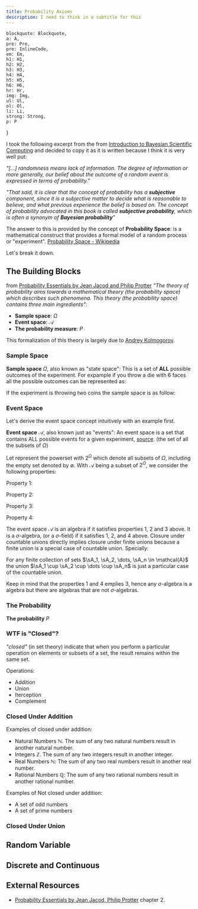```yaml
---
title: Probability Axioms
description: I need to think in a subtitle for this
---
```


    blockquote: Blockquote,
    a: A,
    pre: Pre,
    pre: InlineCode,
    em: Em,
    h1: H1,
    h2: H2,
    h3: H3,
    h4: H4,
    h5: H5,
    h6: H6,
    hr: Hr,
    img: Img,
    ul: Ul,
    ol: Ol,
    li: Li,
    strong: Strong,
    p: P
}

<Drawio
    file="probability.drawio"
    page="0"
    description="Types of processes and outcomes."
/>

I took the following excerpt from the from [Introduction to Bayesian Scientific Computing](https://link.springer.com/book/10.1007/978-0-387-73394-4) and decided to copy it as it is written because I think it is very well put:

*"[...] randomness means lack of information. The degree of information or more generally, our belief about the outcome of a random event is expressed in terms of probability."*

*"That said, it is clear that the concept of probability has a **subjective** component, since it is a subjective matter to decide what is reasonable to believe, and what previous experience the belief is based on. The concept of probability advocated in this book is called **subjective probability**, which is often a synonym of **Bayesian probability**"*

<Think
    note="How can we model a random process or 'experiment' in away that allow us to predict the outcome? For example how can we define the process of throwing a die?"
/>

The answer to this is provided by the concept of **Probability Space**: is a mathematical construct that provides a formal model of a random process or "experiment". [Probability Space - Wikipedia](https://en.wikipedia.org/wiki/Probability_space)

Let's break it down.

## The Building Blocks

from [Probability Essentials by Jean Jacod and Philip Protter](https://link.springer.com/book/10.1007/978-3-642-55682-1) *"The theory of probability aims towards a mathematical theory (the probability space) which describes such phenomena. This theory (the probability space) contains three main ingredients"*:
- **Sample space**: $\Omega$
- **Event space**: $\mathcal{A}$
- **The probability measure**: $P$

This formalization of this theory is largely due to [Andrey Kolmogorov](https://en.wikipedia.org/wiki/Andrey_Kolmogorov).

<Drawio
    file="probability.drawio"
    page="1"
    description="Set of axions proposed by Kolmogorov."
/>

### Sample Space

**Sample space** $\Omega$, also known as "state space": This is a set of **ALL** possible outcomes of the experiment. For expample if you throw a die with 6 faces all the possible outcomes can be represented as:

<Equation
    formula="\Omega = \{1,2,3,4,5,6\}"
    description="Sample space of throwing a 6 faces die."
/>

If the experiment is throwing two coins the sample space is as follow:

<Equation
    formula="\Omega = \{hh, tt, ht, th\}\text{, where } h \text { is head and } t \text{ is tail}"
    description="Sample space of throwing throwing two coins."
/>

<Drawio
    file="probability.drawio"
    page="7"
    description="Sample space examples."
/>


### Event Space

Let's derive the event space concept intuitively with an example first.

<Drawio
    file="probability.drawio"
    page="8"
    description="Power set of the sample space."
/>

**Event space** $\mathcal{A}$, also known just as "events": An event space is a set that contains ALL possible events for a given experiment, [source](https://www.statisticshowto.com/event-space-probability/). (the set of all the subsets of $\Omega$)


Let represent the powerset with $2^\Omega$ which denote all subsets of $\Omega$, including the empty set denoted by $\emptyset$. With $\mathcal{A}$ being a subset of $2^\Omega$, we consider the following properties:

Property 1:

<Equation
    formula="\emptyset \in \mathcal{A} \text{ and } \Omega \in \mathcal{A}"
    description="The empty-set and the sample space are part of the *event space*"
/>

Property 2:
<Equation
    formula="\text{If } \sA \in \mathcal{A} \text{ then } \scA \in \mathcal{A} \text{, where } \scA \text{ denotes the complement of } \sA"
    description="The **event space** $\mathcal{A}$ is closed under complement."
/>

Property 3:
<Equation
    formula="\forall \sA_1, \sA_2, \dots \sA_n \in \mathcal{A}, \quad \bigcup_{i=1}^{n} \sA_i \in \mathcal{A} \quad \text{and} \quad \bigcap_{i=1}^{n} \sA_i \in \mathcal{A}"
    description="The **event space** $\mathcal{A}$ is **closed** under *finite* **unions** and **intersections**."
/>

<Definition
    term="Finite set"
    definition="In mathematics, particularly set theory, a finite set is a set that has a finite number of elements.. Example the set of all outcomes of throwing a dice ${1,2,3,4,5,6}$."
    source="Finite set - Wikipedia"
    link="https://en.wikipedia.org/wiki/Finite_set"
/>

Property 4:

<Equation
    formula="\forall \sA_1, \sA_2, \dots \sA_n \in \mathcal{A}, \quad \bigcup_{i=1}^{\infty} \sA_i \in \mathcal{A} \quad \text{and} \quad \bigcap_{i=1}^{\infty} \sA_i \in \mathcal{A}"
    description="The **event space** $\mathcal{A}$ is **closed** under *countable* unions and intersections."
/>

<Definition
    term='Countable set'
    definition="In mathematics, a set is countable if either it is finite or it can be made in one to one correspondence with the set of natural numbers ([A bijection, bijective function, or one-to-one correspondence](https://en.wikipedia.org/wiki/Bijection))."
    source="Countable set - wikipedia"
    link="https://en.wikipedia.org/wiki/Countable_set"
/>

The event space $\mathcal{A}$ is an algebra if it satisfies properties 1, 2 and 3 above. It is a $\sigma$-algebra, (or a $\sigma$-field) if it satisfies 1, 2, and 4 above. Closure under countable unions directly implies closure under finite unions because a finite union is a special case of countable union. Specially:

For any finite collection of sets $\sA_1, \sA_2, \dots, \sA_n \in \mathcal{A}$ the union $\sA_1 \cup \sA_2 \cup \dots \cup \sA_n$ is just a particular case of the countable union.

Keep in mind that the properties 1 and 4 emplies 3, hence any $\sigma$-algebra is a algebra but there are algebras that are not $\sigma$-algebras.

### The Probability

**The probability** $P$


### WTF is "Closed"?

*"closed"* (in set theory) indicate that when you perform a particular operation on elements or subsets of a set, the result remains within the same set.

Operations:
- Addition
- Union
- Iterception
- Complement

### Closed Under Addition

Examples of closed under addition:
- Natural Numbers $\mathbb{N}$. The sum of any two natural numbers result in another natural number.
- Integers $\mathbb{Z}$. The sum of any two integers result in another integer.
- Real Numbers $\mathbb{N}$: The sum of any two real numbers result in another real number.
- Rational Numbers $\mathbb{Q}$: The sum of any two rational numbers result in another rational number.

Examples of Not closed under addition:
- A set of odd numbers
- A set of prime numbers

### Closed Under Union

## Random Variable

<Equation
    formula="X: \Omega \rightarrow \mathcal{T}"
    description="Definition of a random variable"
/>

## Discrete and Continuous

<Drawio
    file="probability.drawio"
    page="3"
/>

## External Resources

- [Probability Essentials by Jean Jacod, Philip Protter](https://link.springer.com/book/10.1007/978-3-642-55682-1) chapter 2.
